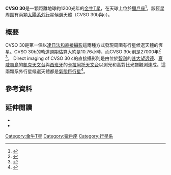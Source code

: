 {{NotChineseTitle|time=2019-01-19}}
{{Orphan|time=2016-12-17T04:47:51+00:00}}

{{Starbox begin 
| name = CVSO 30
}}
{{Starbox image
| image = [[File:VLT_Snaps_An_Exotic_Exoplanet_“First”.tif|250px]]
| caption = [[甚大望远镜|甚大望远镜]]拍攝的CVSO 30與其行星[[CVSO_30_c|CVSO 30 c]]
}}
{{Starbox observe 
| epoch = [[J2000.0|J2000.0]]
| constell = [[獵戶座|獵戶座]]
| ra = {{RA|05|25|07.557}}<ref name="SIMBAD">{{cite web
 |title=SIMBAD Astronomical Database
 |url=http://simbad.u-strasbg.fr/simbad/sim-id?Ident=CVSO+30
 |accessdate=15 November 2016
 |archive-date=2016-11-16
 |archive-url=https://web.archive.org/web/20161116020300/http://simbad.u-strasbg.fr/simbad/sim-id?Ident=CVSO+30
 |dead-url=no
 }}</ref>
| dec = {{DEC|+01|34|24.33}}<ref name="SIMBAD"/>
| appmag_v = +16.26
}}
{{Starbox character 
| class = M3
}}
{{Starbox astrometry 
| dist_ly = 1200
| dist_pc = 330
}}
{{Starbox detail 
| age_myr = 2.65<ref name="EU">{{cite web
 | title=Extrasolar Planets Encyclopaedia
 | url=http://exoplanet.eu/catalog/cvso_30_b_/
 | accessdate=15 November 2016
 | archive-date=2019-02-19
 | archive-url=https://web.archive.org/web/20190219205932/http://exoplanet.eu/catalog/cvso_30_b_/
 | dead-url=no
 }}</ref>
| mass = 0.39±0.05
| temperature = 3740
| radius = 1.39
}}
{{Starbox catalog 
| names = [[2MASS|2MASS]] J05250755+0134243, PTFO 8-8695
}}
{{Starbox reference
| Simbad = CVSO+30
}}
{{Starbox end}}

'''CVSO 30'''是一顆距離地球約1200光年的[[金牛T星|金牛T星]]，在天球上位於[[獵戶座|獵戶座]]<ref name=Space.com>{{cite journal|url=http://www.space.com/33160-alien-planet-photo-cvso-30c-vlt.html|title=Amazing Photo Shows Likely Alien Planet 1,200 Light-Years Away|journal=|access-date=2016-07-04|archive-date=2016-06-30|archive-url=https://web.archive.org/web/20160630193859/http://www.space.com/33160-alien-planet-photo-cvso-30c-vlt.html|dead-url=no}}</ref>，該恆星周圍有兩顆[[太陽系外行星|太陽系外行星]]候選天體（CVSO 30b與c）。

==概要==
CVSO 30是第一個以[[系外行星偵測法|凌日法和直接攝影]]這兩種方式發現周圍有行星候選天體的恆星。CVSO 30b的軌道週期估算大約是10.76小時，而CVSO 30c則是27000年<ref name=schmidt>{{cite journal|doi=10.1051/0004-6361/201526326|arxiv=1605.05315|title=Direct Imaging discovery of a second planet around the transiting planet host star CVSO 30|journal=Astronomy & Astrophysics|year=2016|last1=Schmidt|first1=T. O. B.|last2=Neuhäuser|first2=R.|last3=Briceno|first3=C.|last4=Vogt|first4=N.|last5=Raetz|first5=St.|last6=Seifahrt|first6=A.|last7=Ginski|first7=C.|last8=Mugrauer|first8=M.|last9=Buder|first9=S.|last10=Adam|first10=C.|last11=Hauschildt|first11=P.|last12=Witte|first12=S.|last13=Helling|first13=Ch.|last14=Schmitt|first14=J. H. M. M.}}</ref>
<ref name=FullArticle>{{cite journal|url=http://www.eso.org/public/archives/releases/sciencepapers/potw1624/potw1624a.pdf|title=Direct Imaging discovery of a second planet candidate around the possibly transiting planet host CVSO 30|journal=|access-date=2016-07-04|archive-date=2016-07-05|archive-url=https://web.archive.org/web/20160705064159/http://www.eso.org/public/archives/releases/sciencepapers/potw1624/potw1624a.pdf|dead-url=no}}</ref>。
Direct imaging of CVSO 30 c的直接攝影則是由位於[[智利|智利]]的[[甚大望远镜|甚大望远镜]]、[[夏威夷島|夏威夷島]]的[[凱克天文台|凱克天文台]]與[[西班牙|西班牙]]的[[卡拉阿托天文台|卡拉阿托天文台]]以測光和高對比光譜觀測達成。這兩顆系外行星候選天體都是[[氣態巨行星|氣態巨行星]]<ref>{{cite web|url=http://www.msn.com/en-gb/money/technology/amazing-photo-shows-likely-alien-planet-1200-light-years-away/ar-AAhocxR?ocid=spartandhp|title=Amazing Photo Shows Likely Alien Planet 1,200 Light-Years Away|publisher=MSN|date=21 June 2016|deadurl=yes|archiveurl=https://web.archive.org/web/20160811163050/http://www.msn.com/en-gb/money/technology/amazing-photo-shows-likely-alien-planet-1200-light-years-away/ar-AAhocxR?ocid=spartandhp|archivedate=2016年8月11日|accessdate=2016年7月4日}}</ref>。

==參考資料==
{{Reflist}}

==延伸閱讀==
*{{cite journal|bibcode=2015MNRAS.450.3991K|title=Multicolour time series photometry of the T Tauri star CVSO 30|journal=Monthly Notices of the Royal Astronomical Society|volume=450|issue=4|pages=3991|author1=Koen|first1=C.|year=2015|doi=10.1093/mnras/stv906}}
*{{cite journal|doi=10.1093/mnras/stw1159|arxiv=1605.05091|title=YETI observations of the young transiting planet candidate CVSO 30 b|journal=Monthly Notices of the Royal Astronomical Society|pages=stw1159|year=2016|last1=Raetz|first1=St.|last2=Schmidt|first2=T.O.B.|last3=Czesla|first3=S.|last4=Klocová|first4=T.|last5=Holmes|first5=L.|last6=Errmann|first6=R.|last7=Kitze|first7=M.|last8=Fernández|first8=M.|last9=Sota|first9=A.|last10=Briceño|first10=C.|last11=Hernández|first11=J.|last12=Downes|first12=J. J.|last13=Dimitrov|first13=D.P.|last14=Kjurkchieva|first14=D.|last15=Radeva|first15=V.|last16=Wu|first16=Z.-Y.|last17=Zhou|first17=X.|last18=Takahashi|first18=H.|last19=Henych|first19=T.|last20=Seeliger|first20=M.|last21=Mugrauer|first21=M.|last22=Adam|first22=Ch.|last23=Marka|first23=C.|last24=Schmidt|first24=J.G.|last25=Hohle|first25=M.M.|last26=Ginski|first26=Ch.|last27=Pribulla|first27=T.|last28=Trepl|first28=L.|last29=Moualla|first29=M.|last30=Pawellek|first30=N.|display-authors=29}}

{{Stars of Orion}}

[[Category:金牛T星|Category:金牛T星]]
[[Category:獵戶座|Category:獵戶座]]
[[Category:行星系|Category:行星系]]
